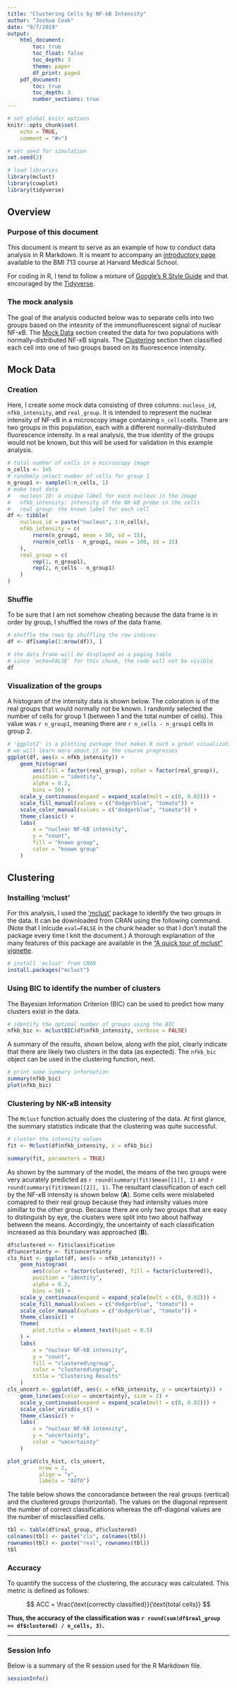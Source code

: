 ```yaml
---
title: "Clustering Cells by NF-kB Intensity"
author: "Joshua Cook"
date: "9/7/2019"
output:
    html_document:
        toc: true
        toc_float: false
        toc_depth: 3
        theme: paper
        df_print: paged
    pdf_document:
        toc: true
        toc_depth: 3
        number_sections: true
---
```


```r
# set global knitr options
knitr::opts_chunk$set(
    echo = TRUE,
    comment = "#>")

# set seed for simulation
set.seed(2)

# load libraries
library(mclust)
library(cowplot)
library(tidyverse)
```

## Overview

### Purpose of this document

This document is meant to serve as an example of how to conduct data analysis in R Markdown. It is meant to accompany an [introductory page](https://canvas.harvard.edu/courses/57521/pages/introduction-to-r-markdown) available to the BMI 713 course at Harvard Medical School.

For coding in R, I tend to follow a mixture of [Google's R Style Guide](https://google.github.io/styleguide/Rguide.html) and that encouraged by the [Tidyverse](https://style.tidyverse.org).

### The mock analysis

The goal of the analysis coducted below was to separate cells into two groups based on the intesnity of the immunofluorescent signal of nuclear NF-$\kappa$B. The [Mock Data](#mockData) section created the data for two populations with normally-distributed NF-$\kappa$B signals. The [Clustering](#clustering) section then classified each cell into one of two groups based on its fluorescence intensity. 


## Mock Data {#mockData}

### Creation

Here, I create some mock data consisting of three columns: `nucleus_id`, `nfkb_intensity`, and `real_group`. It is intended to represent the nuclear intensity of NF-$\kappa$B in a microscopy image containing `n_cells`cells. There are two groups in this population, each with a different normally-distributed fluorescence intensity. In a real analysis, the true identity of the groups would not be known, but this will be used for validation in this example analysis.

```r
# total number of cells in a microscopy image
n_cells <- 1e5
# randomly select number of cells for group 1
n_group1 <- sample(1:n_cells, 1)
# make test data
#   nucleus ID: a unique label for each nucleus in the image
#   nfkb_intensity: intensity of the NK-kB probe in the cells
#   real group: the known label for each cell
df <- tibble(
    nucleus_id = paste("nucleus", 1:n_cells),
    nfkb_intensity = c(
        rnorm(n_group1, mean = 50, sd = 15),
        rnorm(n_cells - n_group1, mean = 100, sd = 15)
    ),
    real_group = c(
        rep(1, n_group1),
        rep(2, n_cells - n_group1)
    )
)
```

### Shuffle

To be sure that I am not somehow cheating because the data frame is in order by group, I shuffled the rows of the data frame.

```r
# shuffle the rows by shuffling the row indices
df <- df[sample(1:nrow(df)), ]
```

```r
# the data frame will be displayed as a paging table
# since `echo=FALSE` for this chunk, the code will not be visible
df
```

### Visualization of the groups

A histogram of the intensity data is shown below. The coloration is of the real groups that would normally not be known. I randomly selected the number of cells for group 1 (between 1 and the total number of cells). This value was `r n_group1`, meaning there are `r n_cells - n_group1` cells in group 2.

```r
# 'ggplot2' is a plotting package that makes R such a great visualization tool
# we will learn more about it as the course progresses
ggplot(df, aes(x = nfkb_intensity)) +
    geom_histogram(
        aes(fill = factor(real_group), color = factor(real_group)),
        position = "identity",
        alpha = 0.2,
        bins = 50) +
    scale_y_continuous(expand = expand_scale(mult = c(0, 0.02))) +
    scale_fill_manual(values = c("dodgerblue", "tomato")) +
    scale_color_manual(values = c("dodgerblue", "tomato")) +
    theme_classic() +
    labs(
        x = "nuclear NF-kB intensity",
        y = "count",
        fill = "known group",
        color = "known group"
    )
```

## Clustering {#clustering}

### Installing 'mclust'

For this analysis, I used the ['mclust'](https://cran.r-project.org/web/packages/mclust/index.html) package to identify the two groups in the data. It can be downloaded from CRAN using the following command. (Note that I inlcude `eval=FALSE` in the chunk header so that I don't install the package every time I knit the document.) A thorough explanation of the many features of this package are available in the ["A quick tour of mclust" vignette](https://cran.r-project.org/web/packages/mclust/vignettes/mclust.html).

```r
# install 'mclust' from CRAN
install.packages("mclust")
```

### Using BIC to identify the number of clusters

The Bayesian Information Criterion (BIC) can be used to predict how many clusters exist in the data.

```r
# identify the optimal number of groups using the BIC
nfkb_bic <- mclustBIC(df$nfkb_intensity, verbose = FALSE)
```

A summary of the results, shown below, along with the plot, clearly indicate that there are likely two clusters in the data (as expected). The `nfkb_bic` object can be used in the clustering function, next.

```r
# print some summary information
summary(nfkb_bic)
plot(nfkb_bic)
```

### Clustering by NK-$\kappa$B intensity

The `Mclust` function actually does the clustering of the data. At first glance, the summary statistics indicate that the clustering was quite successful.

```r
# cluster the intensity values
fit <- Mclust(df$nfkb_intensity, x = nfkb_bic)
```

```r
summary(fit, parameters = TRUE)
```

As shown by the summary of the model, the means of the two groups were very acurately predicted as `r round(summary(fit)$mean[[1]], 1)` and `r round(summary(fit)$mean[[2]], 1)`. The resultant classification of each cell by the NF-$\kappa$B intensity is shown below (**A**). Some cells were mislabeled comapred to their real group because they had intensity values more simillar to the other group. Because there are only two groups that are easy to distinguish by eye, the clusters were split into two about halfway between the means. Accordingly, the uncertainty of each classification increased as this boundary was approached (**B**).

```r
df$clustered <- fit$classification
df$uncertainty <- fit$uncertainty
cls_hist <- ggplot(df, aes(x = nfkb_intensity)) +
    geom_histogram(
        aes(color = factor(clustered), fill = factor(clustered)),
        position = "identity",
        alpha = 0.2,
        bins = 50) +
    scale_y_continuous(expand = expand_scale(mult = c(0, 0.02))) +
    scale_fill_manual(values = c("dodgerblue", "tomato")) +
    scale_color_manual(values = c("dodgerblue", "tomato")) +
    theme_classic() +
    theme(
        plot.title = element_text(hjust = 0.5)
    ) +
    labs(
        x = "nuclear NF-kB intensity",
        y = "count",
        fill = "clustered\ngroup",
        color = "clustered\ngroup",
        title = "Clustering Results"
    )
cls_uncert <- ggplot(df, aes(x = nfkb_intensity, y = uncertainty)) +
    geom_line(aes(color = uncertainty), size = 2) +
    scale_y_continuous(expand = expand_scale(mult = c(0, 0.02))) +
    scale_color_viridis_c() +
    theme_classic() +
    labs(
        x = "nuclear NF-kB intensity",
        y = "uncertainty",
        color = "uncertainty"
    )

plot_grid(cls_hist, cls_uncert,
          nrow = 2,
          align = "v",
          labels = "AUTO")
```

The table below shows the concoradance between the real groups (vertical) and the clustered groups (horizontal). The values on the diagonal represent the number of correct classifications whereas the off-diagonal values are the number of misclassified cells.

```r
tbl <- table(df$real_group, df$clustered)
colnames(tbl) <- paste("cls", colnames(tbl))
rownames(tbl) <- paste("real", rownames(tbl))
tbl
```

### Accuracy

To quantify the success of the clustering, the accuracy was calculated. This metric is defined as follows:

$$
ACC = \frac{\text{correctly classified}}{\text{total cells}}
$$

**Thus, the accuracy of the classification was `r round(sum(df$real_group == df$clustered) / n_cells, 3)`.**

---

### Session Info

Below is a summary of the R session used for the R Markdown file.

```r
sessionInfo()
```